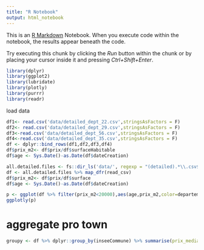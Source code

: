 ```yaml
---
title: "R Notebook"
output: html_notebook
---
```


This is an [R Markdown](http://rmarkdown.rstudio.com) Notebook. When you execute code within the notebook, the results appear beneath the code. 

Try executing this chunk by clicking the *Run* button within the chunk or by placing your cursor inside it and pressing *Ctrl+Shift+Enter*. 

```r
library(dplyr)
library(ggplot2)
library(lubridate)
library(plotly)
library(purrr)
library(readr)

```


load data
```r
df1<- read.csv('data/detailed_dept_22.csv',stringsAsFactors = F)
df2<- read.csv('data/detailed_dept_29.csv',stringsAsFactors = F)
df3<-read.csv('data/detailed_dept_56.csv',stringsAsFactors = F)
df4<-read.csv('data/detailed_dept_35.csv',stringsAsFactors = F)
df <- dplyr::bind_rows(df1,df2,df3,df4)
df$prix_m2<- df$prix/df$surfaceHabitable
df$age <- Sys.Date()-as.Date(df$dateCreation)

```


```r
all.detailed.files <- fs::dir_ls('data/', regexp = "(detailed).*\\.csv$")
df <- all.detailed.files %>% map_dfr(read_csv)
df$prix_m2<- df$prix/df$surface
df$age <- Sys.Date()-as.Date(df$dateCreation)

```

```r
p <- ggplot(df %>% filter(prix_m2<20000),aes(age,prix_m2,color=departementNom)) + geom_point()
ggplotly(p)
```
# aggregate pro town
```r
groupy <- df %>% dplyr::group_by(inseeCommune) %>% summarise(prix_median = median(prix_m2,na.rm = T), number_offers = n()) %>% filter(is.finite(prix_median))
```

